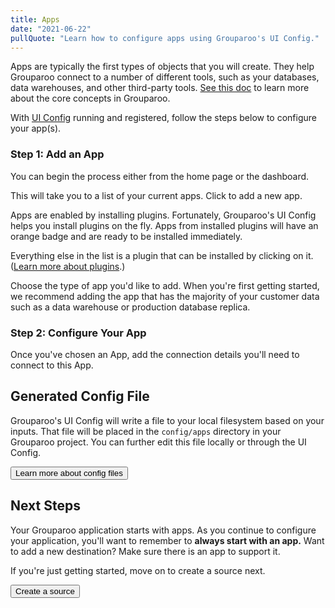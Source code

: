 ```yaml
---
title: Apps
date: "2021-06-22"
pullQuote: "Learn how to configure apps using Grouparoo's UI Config."
---
```


Apps are typically the first types of objects that you will create. They help Grouparoo connect to a number of different tools, such as your databases, data warehouses, and other third-party tools. [See this doc](/docs/getting-started/product-concepts) to learn more about the core concepts in Grouparoo.

With [UI Config](/docs/config) running and registered, follow the steps below to configure your app(s).

### Step 1: Add an App

You can begin the process either from the home page or the dashboard.

<ImageInBrowserFrame
  centered
  alt="UI Config: Add App"
  src="/images/docs/guides/config/app--01-add.png"
  width={850}
  height={414}
/>

This will take you to a list of your current apps. Click to add a new app.

<ImageInBrowserFrame
  centered
  alt="UI Config: Add App"
  src="/images/docs/guides/config/app--02-add.png"
  width={852}
  height={460}
/>

Apps are enabled by installing plugins. Fortunately, Grouparoo's UI Config helps you install plugins on the fly. Apps from installed plugins will have an orange badge and are ready to be installed immediately.

Everything else in the list is a plugin that can be installed by clicking on it. ([Learn more about plugins](/docs/installation/plugins).)

Choose the type of app you'd like to add. When you're first getting started, we recommend adding the app that has the majority of your customer data such as a data warehouse or production database replica.

<ImageInBrowserFrame
  centered
  alt="UI Config: Installing App"
  src="/images/docs/guides/config/app--03-plugins.png"
  width={850}
  height={472}
/>

### Step 2: Configure Your App

Once you've chosen an App, add the connection details you'll need to connect to this App.

<ImageInBrowserFrame
  centered
  alt="UI Config: Configure App"
  src="/images/docs/guides/config/app--04-configure.png"
  width={820}
  height={444}
/>

## Generated Config File

Grouparoo's UI Config will write a file to your local filesystem based on your inputs. That file will be placed in the `config/apps` directory in your Grouparoo project. You can further edit this file locally or through the UI Config.

<Button href="/docs/config/code-config/apps" variant="outline-primary">
  Learn more about config files
</Button>

## Next Steps

Your Grouparoo application starts with apps. As you continue to configure your application, you'll want to remember to **always start with an app.** Want to add a new destination? Make sure there is an app to support it.

If you're just getting started, move on to create a source next.

<Button href="/docs/config/sources" variant="outline-primary">
  Create a source
</Button>
